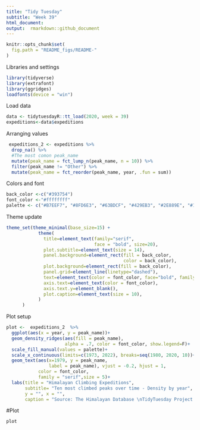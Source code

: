 ```yaml
---
title: "Tidy Tuesday"
subtitle: "Week 39"
html_document: 
output:  rmarkdown::github_document
---
```

```r
knitr::opts_chunk$set(
  fig.path = "README_figs/README-"
)
```


 Libraries and settings
```r
library(tidyverse)
library(extrafont)
library(ggridges)
loadfonts(device = "win")
```
 Load data
```r
data <- tidytuesdayR::tt_load(2020, week = 39)
expeditions<-data$expeditions


```

Arranging values

```r
 expeditions_2 <- expeditions %>% 
  drop_na() %>% 
  #The most comon peak_name
  mutate(peak_name = fct_lump_n(peak_name, n = 10)) %>%
  filter(peak_name != "Other") %>%
  mutate(peak_name = fct_reorder(peak_name, year, .fun = sum))
```
Colors and font
```r

back_color <-c("#393754")
font_color <-"#ffffffff"
palette <- c("#B7EEF7", "#8FD6E3", "#63BDCF", "#429EB3", "#2E889E", "#166E87", "#178A86", "#106360", "#0F5957", "#105C3B")
```
 Theme update
```r
theme_set(theme_minimal(base_size=15) +
            theme(
              title=element_text(family="serif", 
                                 face = "bold", size=20),
              plot.subtitle=element_text(size = 14),
              panel.background=element_rect(fill = back_color, 
                                            color = back_color),
              plot.background=element_rect(fill = back_color),
              panel.grid=element_line(linetype="dashed"),
              text=element_text(color = font_color, face="bold", family = "serif"),
              axis.text=element_text(color = font_color),
              axis.text.y=element_blank(),
              plot.caption=element_text(size = 10),
            )
      )
```
 
Plot setup

```r
plot <-  expeditions_2  %>% 
  ggplot(aes(x = year, y = peak_name))+
  geom_density_ridges(aes(fill = peak_name), 
                      alpha = .7, color = font_color, show.legend=F)+
  scale_fill_manual(values = palette)+
  scale_x_continuous(limits=c(1973, 2022), breaks=seq(1980, 2020, 10))+
  geom_text(aes(x=1979, y = peak_name, 
                label = peak_name), vjust = -0.2, hjust = 1,
            color = font_color,  
            family = "serif",size = 5)+
  labs(title = "Himalayan Climbing Expeditions",
       subtitle= "Ten most climbed peaks over time - Density by year",
       y = "", x = "",
       caption = "Source: The Himalayan Database \nTidyTuesday Project - week 39 \n Visualization: @Lacapary")
```
#Plot
```r

plot

```

  
